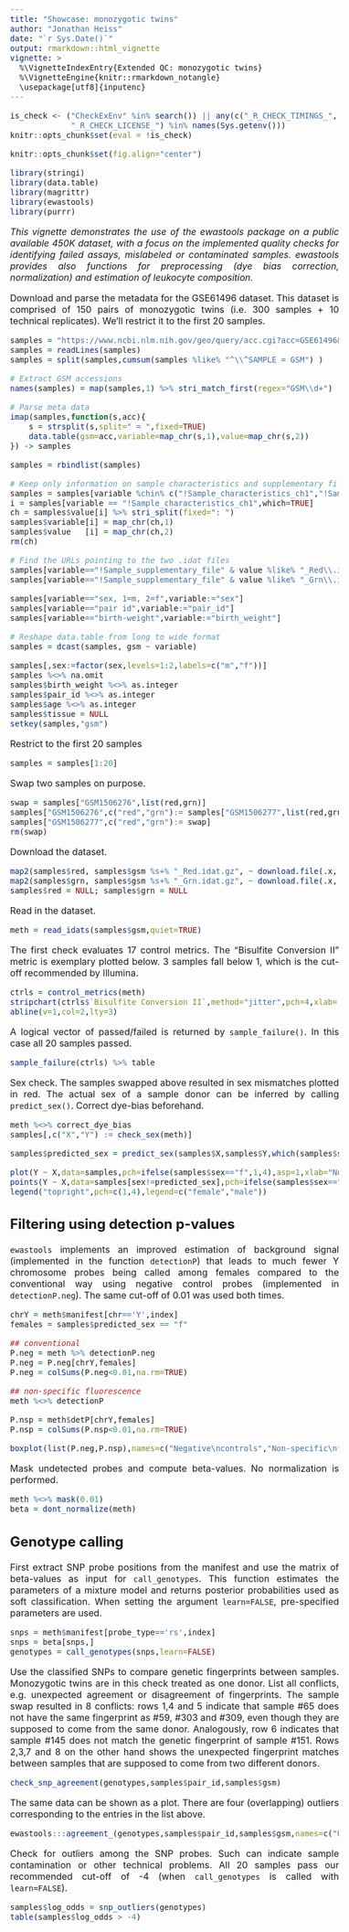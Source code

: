 ```yaml
---
title: "Showcase: monozygotic twins"
author: "Jonathan Heiss"
date: "`r Sys.Date()`"
output: rmarkdown::html_vignette
vignette: >
  %\VignetteIndexEntry{Extended QC: monozygotic twins}
  %\VignetteEngine{knitr::rmarkdown_notangle}
  \usepackage[utf8]{inputenc}
---
```


<style>
body{ font-size: 12pt; text-align: justify; }
p.caption {text-align: justify; font-style: italic; margin-left: 8mm;}
</style>


```r
is_check <- ("CheckExEnv" %in% search()) || any(c("_R_CHECK_TIMINGS_",
             "_R_CHECK_LICENSE_") %in% names(Sys.getenv()))
knitr::opts_chunk$set(eval = !is_check)
```

```r
knitr::opts_chunk$set(fig.align="center")
```

```r
library(stringi)
library(data.table)
library(magrittr)
library(ewastools)
library(purrr)
```

*This vignette demonstrates the use of the ewastools package on a public available 450K dataset, with a focus on the implemented quality checks for identifying failed assays, mislabeled or contaminated samples. ewastools provides also functions for preprocessing (dye bias correction, normalization) and estimation of leukocyte composition.*

Download and parse the metadata for the GSE61496 dataset. This dataset is comprised of 150 pairs of monozygotic twins (i.e. 300 samples + 10 technical replicates). We'll restrict it to the first 20 samples.

```r
samples = "https://www.ncbi.nlm.nih.gov/geo/query/acc.cgi?acc=GSE61496&targ=gsm&form=text&view=brief"
samples = readLines(samples)
samples = split(samples,cumsum(samples %like% "^\\^SAMPLE = GSM") )

# Extract GSM accessions
names(samples) = map(samples,1) %>% stri_match_first(regex="GSM\\d+")

# Parse meta data
imap(samples,function(s,acc){
	s = strsplit(s,split=" = ",fixed=TRUE)	
	data.table(gsm=acc,variable=map_chr(s,1),value=map_chr(s,2))
}) -> samples

samples = rbindlist(samples)

# Keep only information on sample characteristics and supplementary files
samples = samples[variable %chin% c("!Sample_characteristics_ch1","!Sample_supplementary_file")]
i = samples[variable == "!Sample_characteristics_ch1",which=TRUE]
ch = samples$value[i] %>% stri_split(fixed=": ")
samples$variable[i] = map_chr(ch,1)
samples$value   [i] = map_chr(ch,2)
rm(ch)

# Find the URLs pointing to the two .idat files
samples[variable=="!Sample_supplementary_file" & value %like% "_Red\\.idat",variable:="red"]
samples[variable=="!Sample_supplementary_file" & value %like% "_Grn\\.idat",variable:="grn"]

samples[variable=="sex, 1=m, 2=f",variable:="sex"]
samples[variable=="pair id",variable:="pair_id"]
samples[variable=="birth-weight",variable:="birth_weight"]

# Reshape data.table from long to wide format
samples = dcast(samples, gsm ~ variable)

samples[,sex:=factor(sex,levels=1:2,labels=c("m","f"))]
samples %<>% na.omit
samples$birth_weight %<>% as.integer
samples$pair_id %<>% as.integer
samples$age %<>% as.integer
samples$tissue = NULL
setkey(samples,"gsm")

```

Restrict to the first 20 samples
```r
samples = samples[1:20]
```

Swap two samples on purpose.
```r
swap = samples["GSM1506276",list(red,grn)]
samples["GSM1506276",c("red","grn"):= samples["GSM1506277",list(red,grn)]]
samples["GSM1506277",c("red","grn"):= swap]
rm(swap)
```

Download the dataset.
```r
map2(samples$red, samples$gsm %s+% "_Red.idat.gz", ~ download.file(.x,.y) ) %>% invisible
map2(samples$grn, samples$gsm %s+% "_Grn.idat.gz", ~ download.file(.x,.y) ) %>% invisible
samples$red = NULL; samples$grn = NULL
```

Read in the dataset.
```r
meth = read_idats(samples$gsm,quiet=TRUE)
```

The first check evaluates 17 control metrics. The "Bisulfite Conversion II" metric is exemplary plotted below. 3 samples fall below 1, which is the cut-off recommended by Illumina.
```r
ctrls = control_metrics(meth)
stripchart(ctrls$`Bisulfite Conversion II`,method="jitter",pch=4,xlab='Bisulfite Conversion II',xlim=c(0,10))
abline(v=1,col=2,lty=3)
```

A logical vector of passed/failed is returned by `sample_failure()`. In this case all 20 samples passed.
```r
sample_failure(ctrls) %>% table
```

Sex check. The samples swapped above resulted in sex mismatches plotted in red. The actual sex of a sample donor can be inferred by calling `predict_sex()`. Correct dye-bias beforehand.
```r
meth %<>% correct_dye_bias
samples[,c("X","Y") := check_sex(meth)]

samples$predicted_sex = predict_sex(samples$X,samples$Y,which(samples$sex=='m'),which(samples$sex=='f'))

plot(Y ~ X,data=samples,pch=ifelse(samples$sex=="f",1,4),asp=1,xlab="Normalized X chromosome intensities",ylab="Normalized Y chromosome intensities")
points(Y ~ X,data=samples[sex!=predicted_sex],pch=ifelse(samples$sex=="f",1,3),col=2)
legend("topright",pch=c(1,4),legend=c("female","male"))
```

## Filtering using detection p-values

`ewastools` implements an improved estimation of background signal (implemented in the function `detectionP`) that leads to much fewer Y chromosome probes being called among females compared to the conventional way using negative control probes (implemented in `detectionP.neg`). The same cut-off of 0.01 was used both times.

```r
chrY = meth$manifest[chr=='Y',index]
females = samples$predicted_sex == "f"

## conventional
P.neg = meth %>% detectionP.neg
P.neg = P.neg[chrY,females]
P.neg = colSums(P.neg<0.01,na.rm=TRUE)

## non-specific fluorescence
meth %<>% detectionP

P.nsp = meth$detP[chrY,females]
P.nsp = colSums(P.nsp<0.01,na.rm=TRUE)

boxplot(list(P.neg,P.nsp),names=c("Negative\ncontrols","Non-specific\nfluorescence"),horizontal=TRUE,xlab="Number of detected Y-chromosome probes among females")
```

Mask undetected probes and compute beta-values. No normalization is performed.
```r
meth %<>% mask(0.01)
beta = dont_normalize(meth)
```

## Genotype calling

First extract SNP probe positions from the manifest and use the matrix of beta-values as input for `call_genotypes`. This function estimates the parameters of a mixture model and returns posterior probabilities used as soft classification. When setting the argument `learn=FALSE`, pre-specified parameters are used.

```r
snps = meth$manifest[probe_type=='rs',index]
snps = beta[snps,]
genotypes = call_genotypes(snps,learn=FALSE)
```

Use the classified SNPs to compare genetic fingerprints between samples. Monozygotic twins are in this check treated as one donor. List all conflicts, e.g. unexpected agreement or disagreement of fingerprints. The sample swap resulted in 8 conflicts: rows 1,4 and 5 indicate that sample #65 does not have the same fingerprint as #59, #303 and #309, even though they are supposed to come from the same donor. Analogously, row 6 indicates that sample #145 does not match the genetic fingerprint of sample #151. Rows 2,3,7 and 8 on the other hand shows the unexpected fingerprint matches between samples that are supposed to come from two different donors.
```r
check_snp_agreement(genotypes,samples$pair_id,samples$gsm)
```

The same data can be shown as a plot. There are four (overlapping) outliers corresponding to the entries in the list above.

```r
ewastools:::agreement_(genotypes,samples$pair_id,samples$gsm,names=c("Unrelated","Twins"))
```

Check for outliers among the SNP probes. Such can indicate sample contamination or other technical problems. All 20 samples pass our recommended cut-off of -4 (when `call_genotypes` is called with `learn=FALSE`).

```r
samples$log_odds = snp_outliers(genotypes)
table(samples$log_odds > -4)
```
